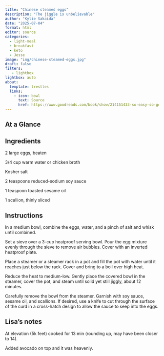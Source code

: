 ```yaml
---
title: "Chinese steamed eggs"
description: "The jiggle is unbelievable"
author: "Kylie Sakaida"
date: "2025-07-04"
format: html
editor: source
categories:
  - light-meal
  - breakfast
  - keto
  - Jesse
image: "img/chinese-steamed-eggs.jpg"
draft: false
filters:
   - lightbox
lightbox: auto
about:
  template: trestles
  links:
    - icon: bowl
      text: Source
      href: https://www.goodreads.com/book/show/214151433-so-easy-so-good
---
```


## At a Glance


## Ingredients

2 large eggs, beaten

3/4 cup warm water or chicken broth

Kosher salt

2 teaspoons reduced-sodium soy sauce

1 teaspoon toasted sesame oil

1 scallion, thinly sliced

## Instructions

In a medium bowl, combine the eggs, water, and a pinch of salt and whisk until combined.

Set a sieve over a 3-cup heatproof serving bowl. Pour the egg mixture evenly through the sieve to remove air bubbles. Cover with an inverted heatproof plate.

Place a steamer or a steamer rack in a pot and fill the pot with water until it reaches just below the rack. Cover and bring to a boil over high heat.

Reduce the heat to medium-low. Gently place the covered bowl in the steamer, cover the pot, and steam until solid yet still jiggly, about 12 minutes.

Carefully remove the bowl from the steamer. Garnish with soy sauce, sesame oil, and scallions. If desired, use a knife to cut through the surface of the curd in a cross-hatch design to allow the sauce to seep into the eggs.

## Lisa's notes

At elevation (5k feet) cooked for 13 min (rounding up, may have been closer to 14). 

Added avocado on top and it was heavenly. 